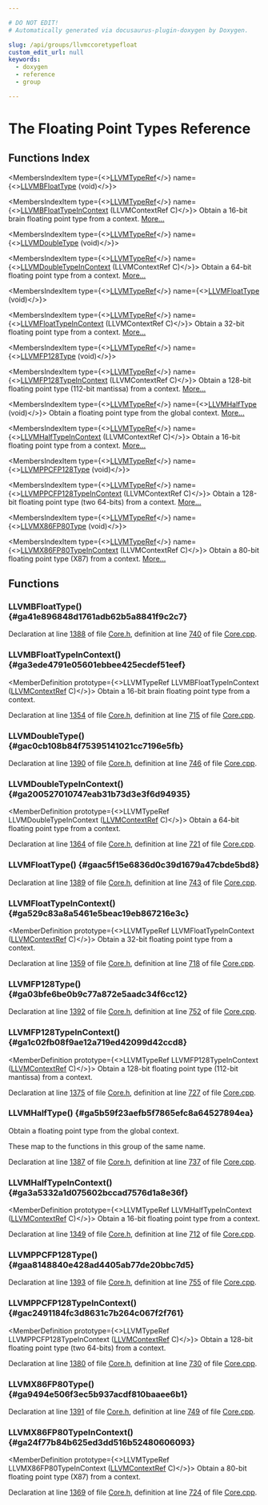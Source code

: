 ```yaml
---

# DO NOT EDIT!
# Automatically generated via docusaurus-plugin-doxygen by Doxygen.

slug: /api/groups/llvmccoretypefloat
custom_edit_url: null
keywords:
  - doxygen
  - reference
  - group

---
```





# The Floating Point Types Reference

<DoxygenPage pluginConfig={pluginConfig}>



## Functions Index

<MembersIndex>

<MembersIndexItem
  type={<><a href="/docs/api/groups/llvmcsupporttypes/#gab81b4df33167d47174f9b86a75e3be88">LLVMTypeRef</a></>}
  name={<><a href="#ga41e896848d1761adb62b5a8841f9c2c7">LLVMBFloatType</a> (void)</>}>
</MembersIndexItem>

<MembersIndexItem
  type={<><a href="/docs/api/groups/llvmcsupporttypes/#gab81b4df33167d47174f9b86a75e3be88">LLVMTypeRef</a></>}
  name={<><a href="#ga3ede4791e05601ebbee425ecdef51eef">LLVMBFloatTypeInContext</a> (LLVMContextRef C)</>}>
Obtain a 16-bit brain floating point type from a context. <a href="#ga3ede4791e05601ebbee425ecdef51eef">More...</a>
</MembersIndexItem>

<MembersIndexItem
  type={<><a href="/docs/api/groups/llvmcsupporttypes/#gab81b4df33167d47174f9b86a75e3be88">LLVMTypeRef</a></>}
  name={<><a href="#gac0cb108b84f75395141021cc7196e5fb">LLVMDoubleType</a> (void)</>}>
</MembersIndexItem>

<MembersIndexItem
  type={<><a href="/docs/api/groups/llvmcsupporttypes/#gab81b4df33167d47174f9b86a75e3be88">LLVMTypeRef</a></>}
  name={<><a href="#ga200527010747eab31b73d3e3f6d94935">LLVMDoubleTypeInContext</a> (LLVMContextRef C)</>}>
Obtain a 64-bit floating point type from a context. <a href="#ga200527010747eab31b73d3e3f6d94935">More...</a>
</MembersIndexItem>

<MembersIndexItem
  type={<><a href="/docs/api/groups/llvmcsupporttypes/#gab81b4df33167d47174f9b86a75e3be88">LLVMTypeRef</a></>}
  name={<><a href="#gaac5f15e6836d0c39d1679a47cbde5bd8">LLVMFloatType</a> (void)</>}>
</MembersIndexItem>

<MembersIndexItem
  type={<><a href="/docs/api/groups/llvmcsupporttypes/#gab81b4df33167d47174f9b86a75e3be88">LLVMTypeRef</a></>}
  name={<><a href="#ga529c83a8a5461e5beac19eb867216e3c">LLVMFloatTypeInContext</a> (LLVMContextRef C)</>}>
Obtain a 32-bit floating point type from a context. <a href="#ga529c83a8a5461e5beac19eb867216e3c">More...</a>
</MembersIndexItem>

<MembersIndexItem
  type={<><a href="/docs/api/groups/llvmcsupporttypes/#gab81b4df33167d47174f9b86a75e3be88">LLVMTypeRef</a></>}
  name={<><a href="#ga03bfe6be0b9c77a872e5aadc34f6cc12">LLVMFP128Type</a> (void)</>}>
</MembersIndexItem>

<MembersIndexItem
  type={<><a href="/docs/api/groups/llvmcsupporttypes/#gab81b4df33167d47174f9b86a75e3be88">LLVMTypeRef</a></>}
  name={<><a href="#ga1c02fb08f9ae12a719ed42099d42ccd8">LLVMFP128TypeInContext</a> (LLVMContextRef C)</>}>
Obtain a 128-bit floating point type (112-bit mantissa) from a context. <a href="#ga1c02fb08f9ae12a719ed42099d42ccd8">More...</a>
</MembersIndexItem>

<MembersIndexItem
  type={<><a href="/docs/api/groups/llvmcsupporttypes/#gab81b4df33167d47174f9b86a75e3be88">LLVMTypeRef</a></>}
  name={<><a href="#ga5b59f23aefb5f7865efc8a64527894ea">LLVMHalfType</a> (void)</>}>
Obtain a floating point type from the global context. <a href="#ga5b59f23aefb5f7865efc8a64527894ea">More...</a>
</MembersIndexItem>

<MembersIndexItem
  type={<><a href="/docs/api/groups/llvmcsupporttypes/#gab81b4df33167d47174f9b86a75e3be88">LLVMTypeRef</a></>}
  name={<><a href="#ga3a5332a1d075602bccad7576d1a8e36f">LLVMHalfTypeInContext</a> (LLVMContextRef C)</>}>
Obtain a 16-bit floating point type from a context. <a href="#ga3a5332a1d075602bccad7576d1a8e36f">More...</a>
</MembersIndexItem>

<MembersIndexItem
  type={<><a href="/docs/api/groups/llvmcsupporttypes/#gab81b4df33167d47174f9b86a75e3be88">LLVMTypeRef</a></>}
  name={<><a href="#gaa8148840e428ad4405ab77de20bbc7d5">LLVMPPCFP128Type</a> (void)</>}>
</MembersIndexItem>

<MembersIndexItem
  type={<><a href="/docs/api/groups/llvmcsupporttypes/#gab81b4df33167d47174f9b86a75e3be88">LLVMTypeRef</a></>}
  name={<><a href="#gac2491184fc3d8631c7b264c067f2f761">LLVMPPCFP128TypeInContext</a> (LLVMContextRef C)</>}>
Obtain a 128-bit floating point type (two 64-bits) from a context. <a href="#gac2491184fc3d8631c7b264c067f2f761">More...</a>
</MembersIndexItem>

<MembersIndexItem
  type={<><a href="/docs/api/groups/llvmcsupporttypes/#gab81b4df33167d47174f9b86a75e3be88">LLVMTypeRef</a></>}
  name={<><a href="#ga9494e506f3ec5b937acdf810baaee6b1">LLVMX86FP80Type</a> (void)</>}>
</MembersIndexItem>

<MembersIndexItem
  type={<><a href="/docs/api/groups/llvmcsupporttypes/#gab81b4df33167d47174f9b86a75e3be88">LLVMTypeRef</a></>}
  name={<><a href="#ga24f77b84b625ed3dd516b52480606093">LLVMX86FP80TypeInContext</a> (LLVMContextRef C)</>}>
Obtain a 80-bit floating point type (X87) from a context. <a href="#ga24f77b84b625ed3dd516b52480606093">More...</a>
</MembersIndexItem>

</MembersIndex>


<SectionDefinition>

## Functions

### LLVMBFloatType() {#ga41e896848d1761adb62b5a8841f9c2c7}

<MemberDefinition
  prototype="LLVMTypeRef LLVMBFloatType (void)">

Declaration at line <a href="/docs/api/files/include/include/llvm-c/core-h/#l01388">1388</a> of file <a href="/docs/api/files/include/include/llvm-c/core-h">Core.h</a>, definition at line <a href="/docs/api/files/lib/lib/ir/core-cpp/#l00740">740</a> of file <a href="/docs/api/files/lib/lib/ir/core-cpp">Core.cpp</a>.
</MemberDefinition>

### LLVMBFloatTypeInContext() {#ga3ede4791e05601ebbee425ecdef51eef}

<MemberDefinition
  prototype={<>LLVMTypeRef LLVMBFloatTypeInContext (<a href="/docs/api/groups/llvmcsupporttypes/#ga9c43e01525516ff6b4feab5166c5b1da">LLVMContextRef</a> C)</>}>
Obtain a 16-bit brain floating point type from a context.

Declaration at line <a href="/docs/api/files/include/include/llvm-c/core-h/#l01354">1354</a> of file <a href="/docs/api/files/include/include/llvm-c/core-h">Core.h</a>, definition at line <a href="/docs/api/files/lib/lib/ir/core-cpp/#l00715">715</a> of file <a href="/docs/api/files/lib/lib/ir/core-cpp">Core.cpp</a>.
</MemberDefinition>

### LLVMDoubleType() {#gac0cb108b84f75395141021cc7196e5fb}

<MemberDefinition
  prototype="LLVMTypeRef LLVMDoubleType (void)">

Declaration at line <a href="/docs/api/files/include/include/llvm-c/core-h/#l01390">1390</a> of file <a href="/docs/api/files/include/include/llvm-c/core-h">Core.h</a>, definition at line <a href="/docs/api/files/lib/lib/ir/core-cpp/#l00746">746</a> of file <a href="/docs/api/files/lib/lib/ir/core-cpp">Core.cpp</a>.
</MemberDefinition>

### LLVMDoubleTypeInContext() {#ga200527010747eab31b73d3e3f6d94935}

<MemberDefinition
  prototype={<>LLVMTypeRef LLVMDoubleTypeInContext (<a href="/docs/api/groups/llvmcsupporttypes/#ga9c43e01525516ff6b4feab5166c5b1da">LLVMContextRef</a> C)</>}>
Obtain a 64-bit floating point type from a context.

Declaration at line <a href="/docs/api/files/include/include/llvm-c/core-h/#l01364">1364</a> of file <a href="/docs/api/files/include/include/llvm-c/core-h">Core.h</a>, definition at line <a href="/docs/api/files/lib/lib/ir/core-cpp/#l00721">721</a> of file <a href="/docs/api/files/lib/lib/ir/core-cpp">Core.cpp</a>.
</MemberDefinition>

### LLVMFloatType() {#gaac5f15e6836d0c39d1679a47cbde5bd8}

<MemberDefinition
  prototype="LLVMTypeRef LLVMFloatType (void)">

Declaration at line <a href="/docs/api/files/include/include/llvm-c/core-h/#l01389">1389</a> of file <a href="/docs/api/files/include/include/llvm-c/core-h">Core.h</a>, definition at line <a href="/docs/api/files/lib/lib/ir/core-cpp/#l00743">743</a> of file <a href="/docs/api/files/lib/lib/ir/core-cpp">Core.cpp</a>.
</MemberDefinition>

### LLVMFloatTypeInContext() {#ga529c83a8a5461e5beac19eb867216e3c}

<MemberDefinition
  prototype={<>LLVMTypeRef LLVMFloatTypeInContext (<a href="/docs/api/groups/llvmcsupporttypes/#ga9c43e01525516ff6b4feab5166c5b1da">LLVMContextRef</a> C)</>}>
Obtain a 32-bit floating point type from a context.

Declaration at line <a href="/docs/api/files/include/include/llvm-c/core-h/#l01359">1359</a> of file <a href="/docs/api/files/include/include/llvm-c/core-h">Core.h</a>, definition at line <a href="/docs/api/files/lib/lib/ir/core-cpp/#l00718">718</a> of file <a href="/docs/api/files/lib/lib/ir/core-cpp">Core.cpp</a>.
</MemberDefinition>

### LLVMFP128Type() {#ga03bfe6be0b9c77a872e5aadc34f6cc12}

<MemberDefinition
  prototype="LLVMTypeRef LLVMFP128Type (void)">

Declaration at line <a href="/docs/api/files/include/include/llvm-c/core-h/#l01392">1392</a> of file <a href="/docs/api/files/include/include/llvm-c/core-h">Core.h</a>, definition at line <a href="/docs/api/files/lib/lib/ir/core-cpp/#l00752">752</a> of file <a href="/docs/api/files/lib/lib/ir/core-cpp">Core.cpp</a>.
</MemberDefinition>

### LLVMFP128TypeInContext() {#ga1c02fb08f9ae12a719ed42099d42ccd8}

<MemberDefinition
  prototype={<>LLVMTypeRef LLVMFP128TypeInContext (<a href="/docs/api/groups/llvmcsupporttypes/#ga9c43e01525516ff6b4feab5166c5b1da">LLVMContextRef</a> C)</>}>
Obtain a 128-bit floating point type (112-bit mantissa) from a context.

Declaration at line <a href="/docs/api/files/include/include/llvm-c/core-h/#l01375">1375</a> of file <a href="/docs/api/files/include/include/llvm-c/core-h">Core.h</a>, definition at line <a href="/docs/api/files/lib/lib/ir/core-cpp/#l00727">727</a> of file <a href="/docs/api/files/lib/lib/ir/core-cpp">Core.cpp</a>.
</MemberDefinition>

### LLVMHalfType() {#ga5b59f23aefb5f7865efc8a64527894ea}

<MemberDefinition
  prototype="LLVMTypeRef LLVMHalfType (void)">
Obtain a floating point type from the global context.

These map to the functions in this group of the same name.

Declaration at line <a href="/docs/api/files/include/include/llvm-c/core-h/#l01387">1387</a> of file <a href="/docs/api/files/include/include/llvm-c/core-h">Core.h</a>, definition at line <a href="/docs/api/files/lib/lib/ir/core-cpp/#l00737">737</a> of file <a href="/docs/api/files/lib/lib/ir/core-cpp">Core.cpp</a>.
</MemberDefinition>

### LLVMHalfTypeInContext() {#ga3a5332a1d075602bccad7576d1a8e36f}

<MemberDefinition
  prototype={<>LLVMTypeRef LLVMHalfTypeInContext (<a href="/docs/api/groups/llvmcsupporttypes/#ga9c43e01525516ff6b4feab5166c5b1da">LLVMContextRef</a> C)</>}>
Obtain a 16-bit floating point type from a context.

Declaration at line <a href="/docs/api/files/include/include/llvm-c/core-h/#l01349">1349</a> of file <a href="/docs/api/files/include/include/llvm-c/core-h">Core.h</a>, definition at line <a href="/docs/api/files/lib/lib/ir/core-cpp/#l00712">712</a> of file <a href="/docs/api/files/lib/lib/ir/core-cpp">Core.cpp</a>.
</MemberDefinition>

### LLVMPPCFP128Type() {#gaa8148840e428ad4405ab77de20bbc7d5}

<MemberDefinition
  prototype="LLVMTypeRef LLVMPPCFP128Type (void)">

Declaration at line <a href="/docs/api/files/include/include/llvm-c/core-h/#l01393">1393</a> of file <a href="/docs/api/files/include/include/llvm-c/core-h">Core.h</a>, definition at line <a href="/docs/api/files/lib/lib/ir/core-cpp/#l00755">755</a> of file <a href="/docs/api/files/lib/lib/ir/core-cpp">Core.cpp</a>.
</MemberDefinition>

### LLVMPPCFP128TypeInContext() {#gac2491184fc3d8631c7b264c067f2f761}

<MemberDefinition
  prototype={<>LLVMTypeRef LLVMPPCFP128TypeInContext (<a href="/docs/api/groups/llvmcsupporttypes/#ga9c43e01525516ff6b4feab5166c5b1da">LLVMContextRef</a> C)</>}>
Obtain a 128-bit floating point type (two 64-bits) from a context.

Declaration at line <a href="/docs/api/files/include/include/llvm-c/core-h/#l01380">1380</a> of file <a href="/docs/api/files/include/include/llvm-c/core-h">Core.h</a>, definition at line <a href="/docs/api/files/lib/lib/ir/core-cpp/#l00730">730</a> of file <a href="/docs/api/files/lib/lib/ir/core-cpp">Core.cpp</a>.
</MemberDefinition>

### LLVMX86FP80Type() {#ga9494e506f3ec5b937acdf810baaee6b1}

<MemberDefinition
  prototype="LLVMTypeRef LLVMX86FP80Type (void)">

Declaration at line <a href="/docs/api/files/include/include/llvm-c/core-h/#l01391">1391</a> of file <a href="/docs/api/files/include/include/llvm-c/core-h">Core.h</a>, definition at line <a href="/docs/api/files/lib/lib/ir/core-cpp/#l00749">749</a> of file <a href="/docs/api/files/lib/lib/ir/core-cpp">Core.cpp</a>.
</MemberDefinition>

### LLVMX86FP80TypeInContext() {#ga24f77b84b625ed3dd516b52480606093}

<MemberDefinition
  prototype={<>LLVMTypeRef LLVMX86FP80TypeInContext (<a href="/docs/api/groups/llvmcsupporttypes/#ga9c43e01525516ff6b4feab5166c5b1da">LLVMContextRef</a> C)</>}>
Obtain a 80-bit floating point type (X87) from a context.

Declaration at line <a href="/docs/api/files/include/include/llvm-c/core-h/#l01369">1369</a> of file <a href="/docs/api/files/include/include/llvm-c/core-h">Core.h</a>, definition at line <a href="/docs/api/files/lib/lib/ir/core-cpp/#l00724">724</a> of file <a href="/docs/api/files/lib/lib/ir/core-cpp">Core.cpp</a>.
</MemberDefinition>

</SectionDefinition>

</DoxygenPage>
